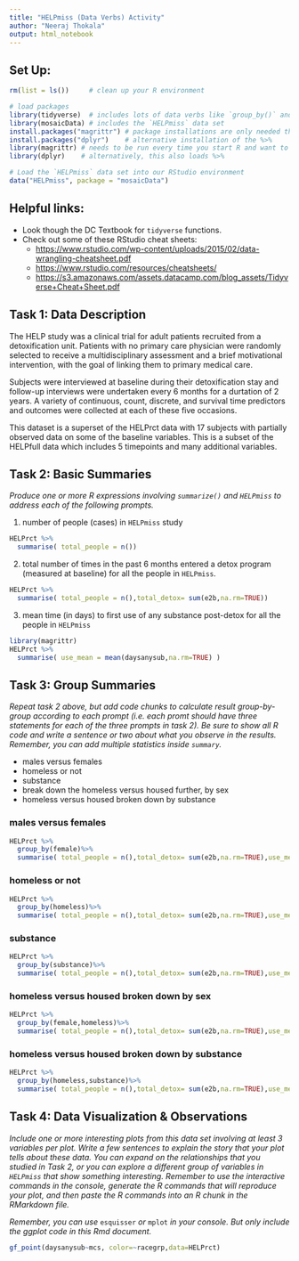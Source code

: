 ```yaml
---
title: "HELPmiss (Data Verbs) Activity"
author: "Neeraj Thokala"
output: html_notebook
---
```



## Set Up:

```r
rm(list = ls())     # clean up your R environment

# load packages
library(tidyverse)  # includes lots of data verbs like `group_by()` and `summarise()`
library(mosaicData) # includes the `HELPmiss` data set 
install.packages("magrittr") # package installations are only needed the first time you use it
install.packages("dplyr")    # alternative installation of the %>%
library(magrittr) # needs to be run every time you start R and want to use %>%
library(dplyr)    # alternatively, this also loads %>%

# Load the `HELPmiss` data set into our RStudio environment
data("HELPmiss", package = "mosaicData")

```

## Helpful links: 

- Look though the DC Textbook for `tidyverse` functions. 
- Check out some of these RStudio cheat sheets:
  - <https://www.rstudio.com/wp-content/uploads/2015/02/data-wrangling-cheatsheet.pdf> 
  - <https://www.rstudio.com/resources/cheatsheets/>
  - <https://s3.amazonaws.com/assets.datacamp.com/blog_assets/Tidyverse+Cheat+Sheet.pdf>
  



## Task 1: Data Description

The HELP study was a clinical trial for adult patients recruited from a detoxification unit. Patients with no primary care physician were randomly selected to receive a multidisciplinary assessment and a brief motivational intervention, with the goal of linking them to primary medical care.

Subjects were interviewed at baseline during their detoxification stay and follow-up interviews were undertaken every 6 months for a durtation of 2 years. A variety of continuous, count, discrete, and survival time predictors and outcomes were collected at each of these five occasions.

This dataset is a superset of the HELPrct data with 17 subjects with partially observed data on some of the baseline variables. This is a subset of the HELPfull data which includes 5 timepoints and many additional variables.



## Task 2: Basic Summaries 

*Produce one or more R expressions involving `summarize()` and `HELPmiss` to address each of the following prompts.*

1. number of people (cases) in `HELPmiss` study

```r
HELPrct %>%
  summarise( total_people = n()) 

```

2. total number of times in the past 6 months entered a detox program (measured at baseline) for all the people in `HELPmiss`. 

```r
HELPrct %>%
  summarise( total_people = n(),total_detox= sum(e2b,na.rm=TRUE)) 

```


3. mean time (in days) to first use of any substance post-detox for all the people in `HELPmiss`


```r
library(magrittr)
HELPrct %>%
  summarise( use_mean = mean(daysanysub,na.rm=TRUE) )

```



## Task 3: Group Summaries  

*Repeat task 2 above, but add code chunks to calculate result group-by-group according to each prompt (i.e. each promt should have three statements for each of the three prompts in task 2).  Be sure to show all R code and write a sentence or two about what you observe in the results. Remember, you can add multiple statistics inside `summary`.* 


- males versus females
- homeless or not
- substance
- break down the homeless versus housed further, by sex
- homeless versus housed broken down by substance

### males versus females
```r
HELPrct %>%
  group_by(female)%>%
  summarise( total_people = n(),total_detox= sum(e2b,na.rm=TRUE),use_mean = mean(daysanysub,na.rm=TRUE) ) 

```

### homeless or not
```r
HELPrct %>%
  group_by(homeless)%>%
  summarise( total_people = n(),total_detox= sum(e2b,na.rm=TRUE),use_mean = mean(daysanysub,na.rm=TRUE) )

```


### substance
```r
HELPrct %>%
  group_by(substance)%>%
  summarise( total_people = n(),total_detox= sum(e2b,na.rm=TRUE),use_mean = mean(daysanysub,na.rm=TRUE) ) 

```

### homeless versus housed broken down by sex
```r
HELPrct %>%
  group_by(female,homeless)%>%
  summarise( total_people = n(),total_detox= sum(e2b,na.rm=TRUE),use_mean = mean(daysanysub,na.rm=TRUE) ) 
```

### homeless versus housed broken down by substance
```r
HELPrct %>%
  group_by(homeless,substance)%>%
  summarise( total_people = n(),total_detox= sum(e2b,na.rm=TRUE),use_mean = mean(daysanysub,na.rm=TRUE) ) 

```



## Task 4: Data Visualization & Observations

*Include one or more interesting plots from this data set involving at least 3 variables per plot. Write a few sentences to explain the story that your plot tells about these data.  You can expand on the relationships that you studied in Task 2, or you can explore a different group of variables in `HELPmiss` that show something interesting. Remember to use the interactive commands in the console, generate the R commands that will reproduce your plot, and then paste the R commands into an R chunk in the RMarkdown file.*  

*Remember, you can use* `esquisser` *or* `mplot` *in your console. But only include the ggplot code in this Rmd document.*


```r
gf_point(daysanysub~mcs, color=~racegrp,data=HELPrct)

```



